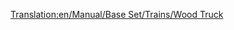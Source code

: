 [[Translation:en/Manual/Base Set/Trains/Wood Truck]]
{{en/Trains Carriages new|Picture=[[File:en/Woodtruck.png]]
|NormalCost=£1,414 ($2,828)
|NormalWeight=16 / 46 t
|NormalCapacity=30 tonnes of wood
|MonoCost=£1,414 ($2,828)
|MonoWeight=16 / 51 t
|MonoCapacity=35 tonnes of wood
|MagCost=£1,414 ($2,828)
|MagWeight=16 / 53 t
|MagCapacity=37 tonnes of wood
|Description=Wood is the most precious good you can carry in the [[en/Manual/Climates#Sub-tropical | tropical]] scenarios if you can find a lumber mill. It gives you a feeling why tropical woods are devastated..... [[en/Manual/Base Set/Trains/Wood Truck]] is also available in [[en/Manual/Climates#Temperate | Temperate]] and [[en/Manual/Climates#Sub-arctic | Sub-Arctic]] climates.
}}